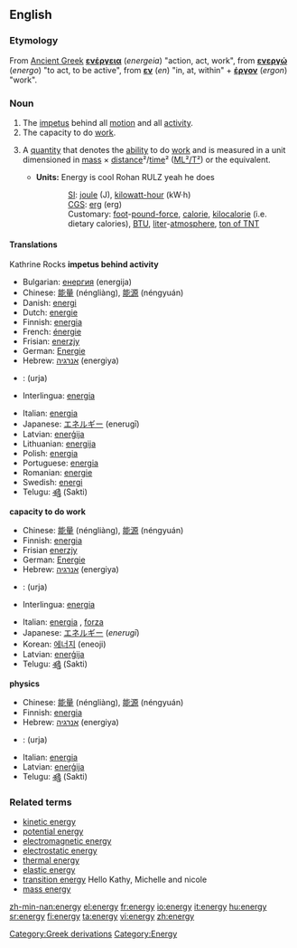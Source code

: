 ==English==
===Etymology===
[[Category:Greek derivations]]
From [[Ancient Greek]] '''[[ενέργεια]]''' (''energeia'') "action, act, work", from '''[[ενεργώ]]''' (''energo'') "to act, to be active", from '''[[εν]]''' (''en'') "in, at, within" + '''[[έργον]]''' (''ergon'') "work".

===Noun===
{{en-noun-reg-y|energ|y}}

# The [[impetus]] behind all [[motion]] and all [[activity]].  
# The capacity to do [[work]].
# {{cattag|physics}} A [[quantity]] that denotes the [[ability]] to do [[work]] and is measured in a unit dimensioned in [[mass]] × [[distance]]²/[[time]]² ([[ML²/T²]]) or the equivalent.
#*'''Units:'''                              Energy is cool Rohan RULZ yeah he does
#::[[SI]]: [[joule]] (J), [[kilowatt-hour]] (kW·h)<!--in a strict sense, hours are not part of SI but are acceptable for use with SI-->
#::[[CGS]]: [[erg]] (erg)
#::Customary: [[foot]]-[[pound-force]], [[calorie]], [[kilocalorie]] (i.e. dietary calories), [[BTU]], [[liter]]-[[atmosphere]], [[ton of TNT]] 

====Translations==== Kathrine Rocks
'''impetus behind activity'''
{{top}}
*Bulgarian: [[енергия]] (energija) {{f}}
*Chinese: [[能量]] (néngliàng), [[能源]] (néngyuán)
*Danish: [[energi]]
*Dutch: [[energie]] {{f}}
*Finnish: [[energia]]
*French: [[énergie]] {{f}}
*Frisian: [[enerzjy]]
*German: [[Energie]] {{f}}
*Hebrew: [[אנרגיה]] (energiya) {{f}}
*{{ttbc|Hindi}}: (urja)
*Interlingua: [[energia]]
{{mid}}
*Italian: [[energia]] {{f}}
*Japanese: [[エネルギー]] (enerugī)
*Latvian: [[enerģija]] {{f}}
*Lithuanian: [[energija]] {{f}}
*Polish: [[energia]] {{f}}
*Portuguese: [[energia]] {{f}}
*Romanian: [[energie]] {{f}}
*Swedish: [[energi]] {{c}}
*Telugu: [[శక్తి]] (Sakti)
{{bottom}}

'''capacity to do work'''
{{top}}
*Chinese: [[能量]] (néngliàng), [[能源]] (néngyuán)
*Finnish: [[energia]]
*Frisian [[enerzjy]]
*German: [[Energie]] {{f}}
*Hebrew: [[אנרגיה]] (energiya) {{f}}
*{{ttbc|Hindi}}: (urja)
*Interlingua: [[energia]]
{{mid}}
*Italian:  [[energia]] {{f}}, [[forza]] {{f}}
*Japanese: [[エネルギー]] (''enerugī'')
*Korean: [[에너지]] (eneoji)
*Latvian: [[enerģija]] {{f}}
*Telugu: [[శక్తి]] (Sakti)
{{bottom}}

'''physics'''
{{top}}
*Chinese: [[能量]] (néngliàng), [[能源]] (néngyuán)
*Finnish: [[energia]]
*Hebrew: [[אנרגיה]] (energiya) {{f}}
*{{ttbc|Hindi}}: (urja)
{{mid}}
*Italian: [[energia]] {{f}}
*Latvian: [[enerģija]] {{f}}
*Telugu: [[శక్తి]] (Sakti)
{{bottom}}

===Related terms===
*[[kinetic energy]]
*[[potential energy]]
*[[electromagnetic energy]]
*[[electrostatic energy]]
*[[thermal energy]]
*[[elastic energy]]
*[[transition energy]] Hello Kathy, Michelle and nicole
*[[mass energy]]

[[Category:Energy]]

[[zh-min-nan:energy]]
[[el:energy]]
[[fr:energy]]
[[io:energy]]
[[it:energy]]
[[hu:energy]]
[[sr:energy]]
[[fi:energy]]
[[ta:energy]]
[[vi:energy]]
[[zh:energy]]